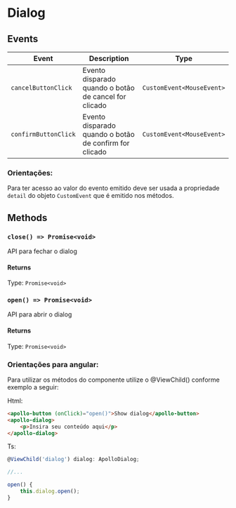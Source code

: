 
# Dialog

<Status />

<Story id="components-dialog--base" />

<Props id="components-dialog--base" />

## Events

| Event                | Description                                            | Type                      |
| -------------------- | ------------------------------------------------------ | ------------------------- |
| `cancelButtonClick`  | Evento disparado quando o botão de cancel for clicado  | `CustomEvent<MouseEvent>` |
| `confirmButtonClick` | Evento disparado quando o botão de confirm for clicado | `CustomEvent<MouseEvent>` |

### Orientações:

Para ter acesso ao valor do evento emitido deve ser usada a propriedade `detail` do objeto `CustomEvent` que é emitido nos métodos.

## Methods

### `close() => Promise<void>`

API para fechar o dialog

#### Returns

Type: `Promise<void>`

### `open() => Promise<void>`

API para abrir o dialog

#### Returns

Type: `Promise<void>`

### Orientações para angular:

Para utilizar os métodos do componente utilize o @ViewChild() conforme exemplo a seguir:

Html:

```html
<apollo-button (onClick)="open()">Show dialog</apollo-button>
<apollo-dialog>
    <p>Insira seu conteúdo aqui</p>
</apollo-dialog>
```

Ts:

```javascript
@ViewChild('dialog') dialog: ApolloDialog;

//...

open() {
    this.dialog.open();
}
```
